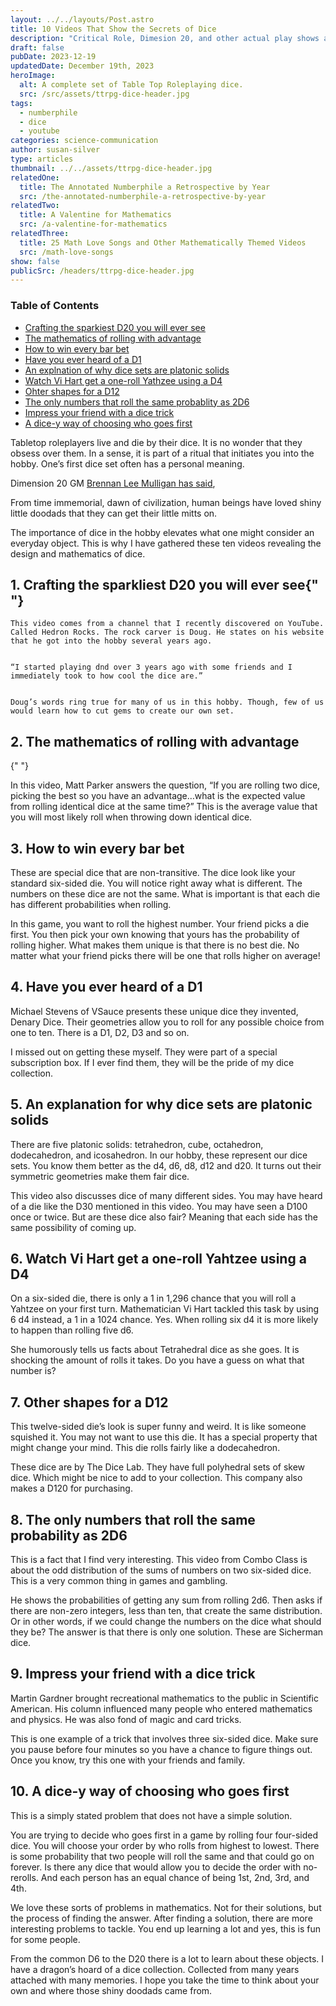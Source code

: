 ```yaml
---
layout: ../../layouts/Post.astro
title: 10 Videos That Show the Secrets of Dice
description: "Critical Role, Dimesion 20, and other actual play shows all show the power of dice. Here are their secrets. "
draft: false
pubDate: 2023-12-19
updatedDate: December 19th, 2023
heroImage:
  alt: A complete set of Table Top Roleplaying dice.
  src: /src/assets/ttrpg-dice-header.jpg
tags:
  - numberphile
  - dice
  - youtube
categories: science-communication
author: susan-silver
type: articles
thumbnail: ../../assets/ttrpg-dice-header.jpg
relatedOne:
  title: The Annotated Numberphile a Retrospective by Year
  src: /the-annotated-numberphile-a-retrospective-by-year
relatedTwo:
  title: A Valentine for Mathematics
  src: /a-valentine-for-mathematics
relatedThree:
  title: 25 Math Love Songs and Other Mathematically Themed Videos
  src: /math-love-songs
show: false
publicSrc: /headers/ttrpg-dice-header.jpg
---
```



### Table of Contents

- [Crafting the sparkiest D20 you will ever see](#CraftingthesparkliestD20youwilleversee)
- [The mathematics of rolling with advantage](#Themathematicsofrollingwithadvantage)
- [How to win every bar bet](#Howtowineverybarbet)
- [Have you ever heard of a D1](#HaveyoueverheardofaD1)
- [An explnation of why dice sets are platonic solids](#Anexplanationforwhydicesetsareplatonicsolids)
- [Watch Vi Hart get a one-roll Yathzee using a D4](#WatchViHartgetaonerollYahtzeeusingaD4)
- [Ohter shapes for a D12](#OthershapesforaD12)
- [The only numbers that roll the same probablity as 2D6](#Theonlynumbersthatrollthesameprobabilityas2D6)
- [Impress your friend with a dice trick](#Impressyourfriendwithadicetrick)
- [A dice-y way of choosing who goes first](#Adiceywayofchoosingwhogoesfirst)

Tabletop roleplayers live and die by their dice. It is no wonder that they obsess over them. In a sense, it is part of a ritual that initiates you into the hobby. One’s first dice set often has a personal meaning.

Dimension 20 GM [Brennan Lee Mulligan has said](https://youtu.be/Tek7OHPKeHE?si=1crg-uUIeZ1fFTT-),


<RegBlockquote show cite="Brennan Lee Mulligan">
  From time immemorial, dawn of civilization, human beings have loved shiny
  little doodads that they can get their little mitts on.
</RegBlockquote>

The importance of dice in the hobby elevates what one might consider an everyday object. This is why I have gathered these ten videos revealing the design and mathematics of dice.

<a name="CraftingthesparkliestD20youwilleversee"></a>
## 1. Crafting the sparkliest D20 you will ever see{" "}

<YouTube id="https://www.youtube.com/watch?v=-dr5BkmvgkE" />

    This video comes from a channel that I recently discovered on YouTube. Called Hedron Rocks. The rock carver is Doug. He states on his website that he got into the hobby several years ago.


    “I started playing dnd over 3 years ago with some friends and I immediately took to how cool the dice are.”


    Doug’s words ring true for many of us in this hobby. Though, few of us would learn how to cut gems to create our own set.

<a name="Themathematicsofrollingwithadvantage"></a>
## 2. The mathematics of rolling with advantage

{" "}
<YouTube id="https://www.youtube.com/watch?v=X_DdGRjtwAo" />

In this video, Matt Parker answers the question, “If you are rolling two dice, picking the best so you have an advantage…what is the expected value from rolling identical dice at the same time?” This is the average value that you will most likely roll when throwing down identical dice.

<a name="Howtowineverybarbet"></a>
## 3. How to win every bar bet
<YouTube id="https://www.youtube.com/watch?v=u4XNL-uo520" />

These are special dice that are non-transitive. The dice look like your standard six-sided die. You will notice right away what is different. The numbers on these dice are not the same. What is important is that each die has different probabilities when rolling.

In this game, you want to roll the highest number. Your friend picks a die first. You then pick your own knowing that yours has the probability of rolling higher. What makes them unique is that there is no best die. No matter what your friend picks there will be one that rolls higher on average!

<a name="HaveyoueverheardofaD1"></a>
## 4. Have you ever heard of a D1
<YouTube id="https://youtu.be/erAuinBotBQ?si=pfCdfRQ2NwXOgL5O" />

Michael Stevens of VSauce presents these unique dice they invented, Denary Dice. Their geometries allow you to roll for any possible choice from one to ten. There is a D1, D2, D3 and so on.

I missed out on getting these myself. They were part of a special subscription box. If I ever find them, they will be the pride of my dice collection.

<a name="Anexplanationforwhydicesetsareplatonicsolids"></a>
## 5. An explanation for why dice sets are platonic solids
<YouTube id="https://www.youtube.com/watch?v=G7zT9MljJ3Y" />

There are five platonic solids: tetrahedron, cube, octahedron, dodecahedron, and icosahedron. In our hobby, these represent our dice sets. You know them better as the d4, d6, d8, d12 and d20. It turns out their symmetric geometries make them fair dice.

This video also discusses dice of many different sides. You may have heard of a die like the D30 mentioned in this video. You may have seen a D100 once or twice. But are these dice also fair? Meaning that each side has the same possibility of coming up.

<a name="WatchViHartgetaonerollYahtzeeusingaD4"></a>
## 6. Watch Vi Hart get a one-roll Yahtzee using a D4
<YouTube id="https://www.youtube.com/watch?v=fwD98HiQSJc" />

On a six-sided die, there is only a 1 in 1,296 chance that you will roll a Yahtzee on your first turn. Mathematician Vi Hart tackled this task by using 6 d4 instead, a 1 in a 1024 chance. Yes. When rolling six d4 it is more likely to happen than rolling five d6.

She humorously tells us facts about Tetrahedral dice as she goes. It is shocking the amount of rolls it takes. Do you have a guess on what that number is?

<a name="OthershapesforaD12"></a>
## 7. Other shapes for a D12
<YouTube id="https://www.youtube.com/watch?v=-Of8iqfT0JE" />

This twelve-sided die’s look is super funny and weird. It is like someone squished it. You may not want to use this die. It has a special property that might change your mind. This die rolls fairly like a dodecahedron.

These dice are by The Dice Lab. They have full polyhedral sets of skew dice. Which might be nice to add to your collection. This company also makes a D120 for purchasing.

<a name="Theonlynumbersthatrollthesameprobabilityas2D6"></a>
## 8. The only numbers that roll the same probability as 2D6
<YouTube id="https://youtu.be/WrLZsnQ9uHk?si=QPmkXFAFYRXVYfOQ" />

This is a fact that I find very interesting. This video from Combo Class is about the odd distribution of the sums of numbers on two six-sided dice. This is a very common thing in games and gambling.

He shows the probabilities of getting any sum from rolling 2d6. Then asks if there are non-zero integers, less than ten, that create the same distribution. Or in other words, if we could change the numbers on the dice what should they be? The answer is that there is only one solution. These are Sicherman dice.

<a name="Impressyourfriendwithadicetrick"></a>
## 9. Impress your friend with a dice trick
<YouTube id="https://www.youtube.com/watch?v=27qhUZbHKao" />

Martin Gardner brought recreational mathematics to the public in Scientific American. His column influenced many people who entered mathematics and physics. He was also fond of magic and card tricks.

This is one example of a trick that involves three six-sided dice. Make sure you pause before four minutes so you have a chance to figure things out. Once you know, try this one with your friends and family.

<a name="Adiceywayofchoosingwhogoesfirst"></a>
## 10. A dice-y way of choosing who goes first
<YouTube id="https://youtu.be/5q32heFz1bs?si=nj5KZOcOicgb7X5c" />

This is a simply stated problem that does not have a simple solution.

You are trying to decide who goes first in a game by rolling four four-sided dice. You will choose your order by who rolls from highest to lowest. There is some probability that two people will roll the same and that could go on forever. Is there any dice that would allow you to decide the order with no-rerolls. And each person has an equal chance of being 1st, 2nd, 3rd, and 4th.

We love these sorts of problems in mathematics. Not for their solutions, but the process of finding the answer. After finding a solution, there are more interesting problems to tackle. You end up learning a lot and yes, this is fun for some people.

From the common D6 to the D20 there is a lot to learn about these objects. I have a dragon’s hoard of a dice collection. Collected from many years attached with many memories. I hope you take the time to think about your own and where those shiny doodads came from.
